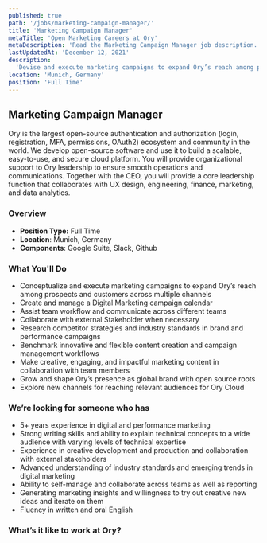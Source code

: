 ```yaml
---
published: true
path: '/jobs/marketing-campaign-manager/'
title: 'Marketing Campaign Manager'
metaTitle: 'Open Marketing Careers at Ory'
metaDescription: 'Read the Marketing Campaign Manager job description.'
lastUpdatedAt: 'December 12, 2021'
description:
  'Devise and execute marketing campaigns to expand Ory’s reach among prospects and customers across multiple channels.'
location: 'Munich, Germany'
position: 'Full Time'
---
```



## Marketing Campaign Manager

<About />

Ory is the largest open-source authentication and authorization (login,
registration, MFA, permissions, OAuth2) ecosystem and community in the world. We
develop open-source software and use it to build a scalable, easy-to-use, and
secure cloud platform. You will provide organizational support to Ory leadership
to ensure smooth operations and communications. Together with the CEO, you will
provide a core leadership function that collaborates with UX design,
engineering, finance, marketing, and data analytics.

### Overview

- **Position Type:** Full Time
- **Location**: Munich, Germany
- **Components**: Google Suite, Slack, Github

### What You'll Do

- Conceptualize and execute marketing campaigns to expand Ory’s reach among prospects and customers across multiple channels
- Create and manage a Digital Marketing campaign calendar
- Assist team workflow and communicate across different teams
- Collaborate with external Stakeholder when necessary
- Research competitor strategies and industry standards in brand and performance campaigns
- Benchmark innovative and flexible content creation and campaign management workflows
- Make creative, engaging, and impactful marketing content in collaboration with team members
- Grow and shape Ory’s presence as global brand with open source roots
- Explore new channels for reaching relevant audiences for Ory Cloud


### We’re looking for someone who has

- 5+ years experience in digital and performance marketing
- Strong writing skills and ability to explain technical concepts to a wide audience with varying levels of technical expertise
- Experience in creative development and production and collaboration with external stakeholders 
- Advanced understanding of industry standards and emerging trends in digital marketing
- Ability to self-manage and collaborate across teams as well as reporting
- Generating marketing insights and willingness to try out creative new ideas and iterate on them 
- Fluency in written and oral English


### What’s it like to work at Ory?

<WorkAtOry />
